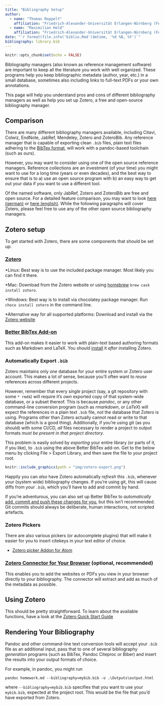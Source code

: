 ```yaml
---
title: "Bibliography Setup"
author:
  - name: "Thomas Roppelt"
    affiliation: "Friedrich-Alexander-Universität Erlangen-Nürnberg (FAU)"
  - name: "Maximilian Held"
    affiliation: "Friedrich-Alexander-Universität Erlangen-Nürnberg (FAU)"
date: "`r format(file.info('biblio.Rmd')$mtime, '%d %B, %Y')`"
bibliography: library.bib
---
```


```r
knitr::opts_chunk$set(echo = FALSE)
```

Bibliography managers (also known as reference management software) are important to keep all the literature you work with well organized.
These programs help you keep bibliographic metadata (author, year, etc.) in a small database, sometimes also including links to full-text PDFs or your own annotations.

This page will help you understand pros and cons of different bibliography managers as well as help you set up Zotero, a free and open-source bibliography manager.


## Comparison

There are many different bibliography managers available, including Citavi, Colwiz, EndNote, JabRef, Mendeley, Zotero and ZoteroBib.
Any reference manager that is capable of exporting clean `.bib` files, plain text files adhering to the [BibTex format](https://de.wikipedia.org/wiki/BibTeX), will work with a pandoc-based toolchain (such as ours).

However, you may want to consider using one of the open source reference managers.
Reference collections are an investment (of your time) you might want to use for a long time (years or even decades), and the best way to ensure that is to a) use an open source program with b) an easy way to get out your data if you want to use a different tool.

Of the named software, only JabRef, Zotero and ZoteroBib are free and open source.
For a detailed feature comparison, you may want to look [here (german)](https://ub.fau.de/schreiben-publizieren/literaturverwaltung/) or [here (english)](https://en.wikipedia.org/wiki/Comparison_of_reference_management_software).
While the following paragraphs will cover Zotero, please feel free to use any of the other open source bibliography managers.


## Zotero setup

To get started with Zotero, there are some components that should be set up:


### [Zotero](https://www.zotero.org/)

*Linux:
   Best way is to use the included package manager.
   Most likely you can find it there.

*Mac:
   Download from the Zotero website or using [homebrew](brew.sh) `brew cask install zotero`.

*Windows:
   Best way is to install via chocolatey package manager.
   Run `choco install zotero` in the command line.

*Alternative way for all supported platforms:
   Download and install via the [Zotero website](https://www.zotero.org/)


### [Better BibTex Add-on](https://retorque.re/zotero-better-bibtex/installation/)

This add-on makes it easier to work with plain-text based authoring formats such as Markdown and LaTeX.
You should [install](https://retorque.re/zotero-better-bibtex/installation/) it *after* installing Zotero.


### Automatically Export `.bib`

Zotero maintains only *one* database for your entire system or Zotero user account.
This makes a lot of sense, because you'll often want to *reuse* references across different projects.

However, remember that every *single* project (say, a git repository with some `* rmd`s) will require it's *own* exported copy of that system-wide database, or a subset thereof.
This is because *pandoc*, or any other command-line conversion program (such as *rmarkdown*, or *LaTeX*) will expect the references in a plain text `.bib` file, *not* the database that Zotero is using.
Programs other than Zotero actually cannot read or write to that database (which is a good thing).
Additionally, if you're using git (as you should) with some CI/CD, *all* files necessary to render a project to output formats *must be present in that project directory*.

This problem is easily solved by *exporting* your entire library (or parts of it, if you like), to `.bib` using the above Better BibTex add-on.
Get to the below menu by clicking File > Export Library, and then save the file to your project root.

```r
knitr::include_graphics(path = "img/zotero-export.png")
```

Happily you can *also* have Zotero automatically *refresh* this `.bib`, whenever your (system wide) bibliography changes.
If you're using git, this will cause diffs from your `.bib`, which you'll have to add and commit by hand.

If you're adventurous, you can also set up Better BibTex to *automatically* [add, commit and push these changes for you](https://retorque.re/zotero-better-bibtex/push-and-pull/), but this isn't recommended.
Git commits should always be deliberate, human interactions, not scripted artefacts.


### Zotero Pickers

There are also various pickers (or autocomplete plugins) that will make it easier for you to insert citekeys in your text editor of choice.

- [Zotero picker Addon for Atom](https://atom.io/packages/zotero-picker)


### [Zotero Connector for Your Browser](https://www.zotero.org/download/connectors) (optional, recommended)

This enables you to add the websites or PDFs you view in your browser directly to your bibliography. 
The connector will extract and add as much of the metadata as possible.


## Using Zotero

This should be pretty straightforward. 
To learn about the available functions, have a look at the [Zotero Quick Start Guide](https://www.zotero.org/support/quick_start_guide)


## Rendering Your Bibliography

Pandoc and other command-line text conversion tools will accept your `.bib` file as an additional input, pass that to one of several bibliography *generation* programs (such as BibTex, Pandoc Citeproc or Biber) and insert the results into your output formats of choice.

For example, in pandoc, you might run

```
pandoc homework.md --bibliography=mybib.bib -o .\Outputs\output.html
```

where `--bibliography=mybib.bib` specifies that you want to use your `mybib.bib`, expected at the project root.
This would be the file that you'd have exported from Zotero.
